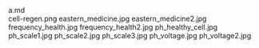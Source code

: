     
<div className="w-full md:max-w-[80rem] float-right italic">
	<MD_a_md />
	a.md
</div>
<PopImage className="w-full sm:w-[inherit] float-right clear-right sm:m-1 sm:ml-4" src={PNG_cell_regen_png} alt="cell-regen.png">
	cell-regen.png
</PopImage>
<PopImage className="w-full sm:w-[inherit] float-left clear-left sm:m-1 sm:mr-4" src={JPG_eastern_medicine_jpg} alt="eastern_medicine.jpg">
	eastern_medicine.jpg
</PopImage>
<PopImage className="w-full sm:w-[inherit] float-right clear-right sm:m-1 sm:ml-4" src={JPG_eastern_medicine2_jpg} alt="eastern_medicine2.jpg">
	eastern_medicine2.jpg
</PopImage>
<PopImage className="w-full sm:w-[inherit] float-left clear-left sm:m-1 sm:mr-4" src={JPG_frequency_health_jpg} alt="frequency_health.jpg">
	frequency_health.jpg
</PopImage>
<PopImage className="w-full sm:w-[inherit] float-right clear-right sm:m-1 sm:ml-4" src={JPG_frequency_health2_jpg} alt="frequency_health2.jpg">
	frequency_health2.jpg
</PopImage>
<PopImage className="w-full sm:w-[inherit] float-left clear-left sm:m-1 sm:mr-4" src={JPG_ph_healthy_cell_jpg} alt="ph_healthy_cell.jpg">
	ph_healthy_cell.jpg
</PopImage>
<PopImage className="w-full sm:w-[inherit] float-right clear-right sm:m-1 sm:ml-4" src={JPG_ph_scale1_jpg} alt="ph_scale1.jpg">
	ph_scale1.jpg
</PopImage>
<PopImage className="w-full sm:w-[inherit] float-left clear-left sm:m-1 sm:mr-4" src={JPG_ph_scale2_jpg} alt="ph_scale2.jpg">
	ph_scale2.jpg
</PopImage>
<PopImage className="w-full sm:w-[inherit] float-right clear-right sm:m-1 sm:ml-4" src={JPG_ph_scale3_jpg} alt="ph_scale3.jpg">
	ph_scale3.jpg
</PopImage>
<PopImage className="w-full sm:w-[inherit] float-left clear-left sm:m-1 sm:mr-4" src={JPG_ph_voltage_jpg} alt="ph_voltage.jpg">
	ph_voltage.jpg
</PopImage>
<PopImage className="w-full sm:w-[inherit] float-right clear-right sm:m-1 sm:ml-4" src={JPG_ph_voltage2_jpg} alt="ph_voltage2.jpg">
	ph_voltage2.jpg
</PopImage>
